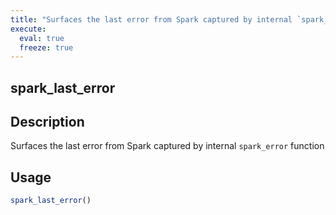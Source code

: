 ```yaml
---
title: "Surfaces the last error from Spark captured by internal `spark_error` function"
execute:
  eval: true
  freeze: true
---
```


## spark_last_error

## Description
Surfaces the last error from Spark captured by internal `spark_error` function


## Usage
```r
spark_last_error()
```









